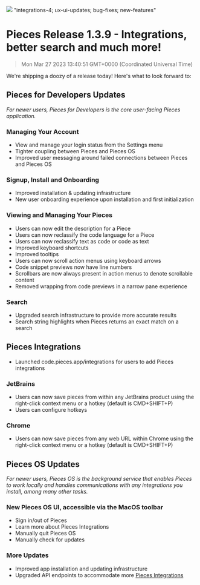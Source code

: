 ![](https://uploads-ssl.webflow.com/6143afec68f555387049efb3/630d20b4ad9a4069e837dcc7_ezgif_com-gif-maker2_47b252375c8e755c4ad9a5e3775cea1e_2000.png)
"integrations-4; ux-ui-updates; bug-fixes; new-features"
# Pieces Release 1.3.9 - Integrations, better search and much more!
> Mon Mar 27 2023 13:40:51 GMT+0000 (Coordinated Universal Time)

We&#x27;re shipping a doozy of a release today! Here&#x27;s what to look forward to:

## Pieces for Developers Updates
<em>For newer users, Pieces for Developers is the core user-facing Pieces application.</em>

### Managing Your Account
- View and manage your login status from the Settings menu
- Tighter coupling between Pieces and Pieces OS
- Improved user messaging around failed connections between Pieces and Pieces OS

### Signup, Install and Onboarding
- Improved installation &amp; updating infrastructure
- New user onboarding experience upon installation and first initialization

### Viewing and Managing Your Pieces
- Users can now edit the description for a Piece
- Users can now reclassify the code language for a Piece   
- Users can now reclassify text as code or code as text   
- Improved keyboard shortcuts   
- Improved tooltips   
- Users can now scroll action menus using keyboard arrows   
- Code snippet previews now have line numbers   
- Scrollbars are now always present in action menus to denote scrollable  content  
- Removed wrapping from code previews in a narrow pane experience

### Search
- Upgraded search infrastructure to provide more accurate results 
- Search string highlights when Pieces returns an exact match on a search

## Pieces Integrations
- Launched code.pieces.app/integrations for users to add Pieces integrations

### JetBrains
- Users can now save pieces from within any JetBrains product using the right-click context menu or a hotkey (default is CMD+SHIFT+P) 
- Users can configure hotkeys

### Chrome
- Users can now save pieces from any web URL within Chrome using the right-click context menu or a hotkey (default is CMD+SHIFT+P)<br/>

## Pieces OS Updates
<em>For newer users, Pieces OS is the background service that enables Pieces to work locally and handles communications with any integrations you install, among many other tasks.</em>

### New Pieces OS UI, accessible via the MacOS toolbar
- Sign in/out of Pieces
- Learn more about Pieces Integrations   
- Manually quit Pieces OS   
- Manually check for updates<br/>

### More Updates
- Improved app installation and updating infrastructure
- Upgraded API endpoints to accommodate more <a href="https://code.pieces.app/integrations">Pieces Integrations</a>
